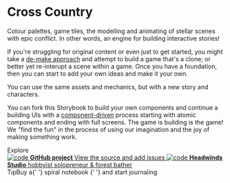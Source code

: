 
<Meta title="Cross Country/Introduction" />

<style>
  {`
    .subheading {
      --mediumdark: '#999999';
      font-weight: 900;
      font-size: 13px;
      color: #999;
      letter-spacing: 6px;
      line-height: 24px;
      text-transform: uppercase;
      margin-bottom: 12px;
      margin-top: 40px;
    }

    .link-list {
      display: grid;
      grid-template-columns: 1fr;
      grid-template-rows: 1fr 1fr;
      row-gap: 10px;
    }

    @media (min-width: 620px) {
      .link-list {
        row-gap: 20px;
        column-gap: 20px;
        grid-template-columns: 1fr 1fr;
      }
    }

    @media all and (-ms-high-contrast:none) {
    .link-list {
        display: -ms-grid;
        -ms-grid-columns: 1fr 1fr;
        -ms-grid-rows: 1fr 1fr;
      }
    }

    .link-item {
      display: block;
      padding: 20px 30px 20px 15px;
      border: 1px solid #00000010;
      border-radius: 5px;
      transition: background 150ms ease-out, border 150ms ease-out, transform 150ms ease-out;
      color: #333333;
      display: flex;
      align-items: flex-start;
    }

    .link-item:hover {
      border-color: #1EA7FD50;
      transform: translate3d(0, -3px, 0);
      box-shadow: rgba(0, 0, 0, 0.08) 0 3px 10px 0;
    }

    .link-item:active {
      border-color: #1EA7FD;
      transform: translate3d(0, 0, 0);
    }

    .link-item strong {
      font-weight: 700;
      display: block;
      margin-bottom: 2px;
    }

    .link-item img {
      height: 40px;
      width: 40px;
      margin-right: 15px;
      flex: none;
    }

    .link-item span {
      font-size: 14px;
      line-height: 20px;
    }

    .tip {
      display: inline-block;
      border-radius: 1em;
      font-size: 11px;
      line-height: 12px;
      font-weight: 700;
      background: #E7FDD8;
      color: #66BF3C;
      padding: 4px 12px;
      margin-right: 10px;
      vertical-align: top;
    }

    .tip-wrapper {
      font-size: 16px;
      line-height: 20px;
      margin-top: 40px;
      margin-bottom: 40px;
      color: #666;
    }

    .tip-wrapper code {
      font-size: 1px;
      display: inline-block;
    }
  `}
</style>

# Cross Country

Colour palettes, game tiles, the modelling and animating of stellar scenes with epic conflict. In other words, an engine for building interactive stories!

If you're struggling for original content or even just to get started, you might take a [de-make approach](https://www.thegamer.com/best-game-demakes/) and attempt to build a game that's a clone; or better yet re-interupt a scene within a game. Once you have a foundation, then you can start to add your own ideas and make it your own.

You can use the same assets and mechanics, but with a new story and characters.

You can fork this Storybook to build your own components and continue a building UIs with a [component-driven](https://componentdriven.org) process starting with atomic components and ending with full screens. The game is building is the game! We "find the fun" in the process of using our imagination and the joy of making something work.

<div className="subheading">Explore</div>

<div className="link-list">
  <a className="link-item" href="https://github.com/headwinds/cross-country" target="_blank">
    <img src={Code} alt="code" />
    <span>
      <strong>GitHub project</strong>
      View the source and add issues
    </span>
  </a>
  <a className="link-item" href="https://headwinds.vercel.app" target="_blank">
    <img src={Headwinds} alt="code" />
    <span>
      <strong>Headwinds Studio</strong>
      hobbyist solopreneur & forest bather
    </span>
  </a>
</div>

<div className="tip-wrapper">
  <span className="tip">Tip</span>Buy a{' '}
  <Link url="https://www.amazon.ca/Cambridge-59216-Wirebound-Cover-Notebook/dp/B07L5WN15V/ref=sr_1_10_mod_primary_new?crid=HNHYMIZMHSN1&keywords=cambridge+spiral+9+x+9&qid=1698670758&s=office&sbo=RZvfv%2F%2FHxDF%2BO5021pAnSA%3D%3D&sprefix=cambridge+spiral+9+x+9%2Coffice-products%2C62&sr=1-10">
    spiral notebook
  </Link>{' '}
  and start journaling
</div>
